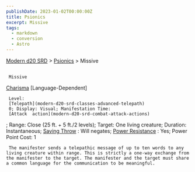 ```yaml
---
publishDate: 2023-01-02T00:00:00Z
title: Psionics
excerpt: Missive
tags:
  - markdown
  - conversion
  - Astro
---
```


[Modern d20 SRD](/#modernD20) > [Psionics](modern-d20-srd-psionics-index) > Missive

##

     Missive

[Charisma](modern-d20-srd-basics-ability-scores)
[Language-Dependent]

     Level:
     [Telepath](modern-d20-srd-classes-advanced-telepath)
     0; Display: Visual; Manifestation Time:
     [Attack  action](modern-d20-srd-combat-attack-actions)
; Range: Close (25 ft. + 5 ft./2 levels); Target: One living creature; Duration: Instantaneous;
[Saving Throw](modern-d20-srd-basics-saving-throws)
: Will negates;
[Power Resistance](modern-d20-srd-special-abilities-power-resistance)
: Yes; Power Point Cost: 1

     The manifester sends a telepathic message of up to ten words to any living creature within range. This is strictly a one-way exchange from the manifester to the target. The manifester and the target must share a common language for the communication to be meaningful.
